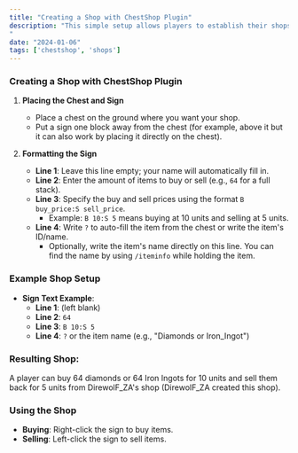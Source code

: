 ```yaml
---
title: "Creating a Shop with ChestShop Plugin"
description: "This simple setup allows players to establish their shops with buy and sell prices for specified quantities of items.
"
date: "2024-01-06"
tags: ['chestshop', 'shops']
---
```


### Creating a Shop with ChestShop Plugin

1. **Placing the Chest and Sign**
   - Place a chest on the ground where you want your shop.
   - Put a sign one block away from the chest (for example, above it but it can also work by placing it directly on the chest).

2. **Formatting the Sign**
   - **Line 1**: Leave this line empty; your name will automatically fill in.
   - **Line 2**: Enter the amount of items to buy or sell (e.g., `64` for a full stack).
   - **Line 3**: Specify the buy and sell prices using the format `B buy_price:S sell_price`.
     - Example: `B 10:S 5` means buying at 10 units and selling at 5 units.
   - **Line 4**: Write `?` to auto-fill the item from the chest or write the item's ID/name.
     - Optionally, write the item's name directly on this line. You can find the name by using `/iteminfo` while holding the item.

### Example Shop Setup

- **Sign Text Example**:
  - **Line 1**: (left blank)
  - **Line 2**: `64`
  - **Line 3**: `B 10:S 5`
  - **Line 4**: `?` or the item name (e.g., "Diamonds or Iron_Ingot")

### Resulting Shop:

A player can buy 64 diamonds or 64 Iron Ingots for 10 units and sell them back for 5 units from DirewolF_ZA's shop (DirewolF_ZA created this shop).

### Using the Shop

- **Buying**: Right-click the sign to buy items.
- **Selling**: Left-click the sign to sell items.
